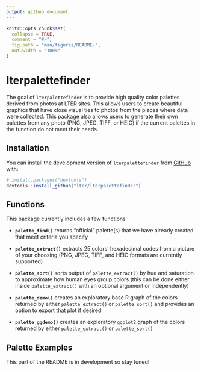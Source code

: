 ```yaml
---
output: github_document
---
```


<!-- README.md is generated from README.Rmd. Please edit that file -->

```r
knitr::opts_chunk$set(
  collapse = TRUE,
  comment = "#>",
  fig.path = "man/figures/README-",
  out.width = "100%"
)
```

# lterpalettefinder

<!-- badges: start -->
<!-- badges: end -->

The goal of `lterpalettefinder` is to provide high quality color palettes derived from photos at LTER sites. This allows users to create beautiful graphics that have close visual ties to photos from the places where data were collected. This package also allows users to generate their own palettes from any photo (PNG, JPEG, TIFF, or HEIC) if the current palettes in the function do not meet their needs.

## Installation

You can install the development version of `lterpalettefinder` from [GitHub](https://github.com/) with:

``` r
# install.packages("devtools")
devtools::install_github("lter/lterpalettefinder")
```

## Functions

This package currently includes a few functions

- **`palette_find()`** returns "official" palette(s) that we have already created that meet criteria you specify

- **`palette_extract()`** extracts 25 colors' hexadecimal codes from a picture of your choosing (PNG, JPEG, TIFF, and HEIC formats are currently supported)

- **`palette_sort()`** sorts output of `palette_extract()` by hue and saturation to approximate how human eyes group colors (this can be done either inside `palette_extract()` with an optional argument or independently)

- **`palette_demo()`** creates an exploratory base R graph of the colors returned by either `palette_extract()` or `palette_sort()` and provides an option to export that plot if desired

- **`palette_ggdemo()`** creates an exploratory `ggplot2` graph of the colors returned by either `palette_extract()` or `palette_sort()`

## Palette Examples

This part of the README is in development so stay tuned!

